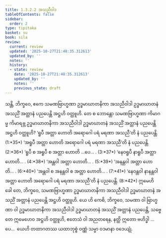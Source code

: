 ```yaml
---
title: 1.3.2.2 အသညီဝါဒ
tableOfContents: false
sidebar:
  order: 2
type: tipitaka
basket: su
book: sila
review:
  current: review
  updated: '2025-10-27T21:48:35.312613'
  updated_by: ''
  notes: ''
  history:
  - state: review
    date: '2025-10-27T21:48:35.312613'
    updated_by: ''
    notes: ''
    previous_state: draft
---
```



<ReviewStatus review={frontmatter.review} showDetails={true} />

<HypothesisAnnotation frontmatter={frontmatter} />

<DynamicBreadcrumb />

<Division number="78" book="sila" e="ch" v="6" p="29">

<Paragraph number="137" book="sila">
သန္တိ, ဘိက္ခဝေ, ဧကေ သမဏဗြာဟ္မဏာ ဥဒ္ဓမာဃာတနိကာ အသညီဝါဒါ ဥဒ္ဓမာဃာတနံ <Emphasis>အသညိံ အတ္တာနံ</Emphasis> ပညပေန္တိ အဋ္ဌဟိ ဝတ္ထူဟိ. တေ စ ဘောန္တော သမဏဗြာဟ္မဏာ ကိမာဂမ္မ ကိမာရဗ္ဘ ဥဒ္ဓမာဃာတနိကာ အသညီဝါဒါ ဥဒ္ဓမာဃာတနံ အသညိံ အတ္တာနံ ပညပေန္တိ အဋ္ဌဟိ ဝတ္ထူဟိ?
</Paragraph>

</Division>
<Division number="79" book="sila" e="ch" v="6" p="29">

<Paragraph number="138" book="sila">
‘<Emphasis>ရူပီ အတ္တာ</Emphasis> ဟောတိ အရောဂေါ ပရံ မရဏာ <Emphasis>အသညီ</Emphasis>’တိ နံ ပညပေန္တိ. (1:*35*)
</Paragraph>

<Paragraph number="139" book="sila">
‘<Emphasis>အရူပီ အတ္တာ</Emphasis> ဟောတိ အရောဂေါ ပရံ မရဏာ <Emphasis>အသညီ</Emphasis>’တိ နံ ပညပေန္တိ. (2:*36*)
</Paragraph>

<Paragraph number="140" book="sila">
‘<Emphasis>ရူပီ စ အရူပီ စ အတ္တာ</Emphasis> ဟောတိ …ပေ… . (3:*37*)
</Paragraph>

<Paragraph number="141" book="sila">
‘<Emphasis>နေဝရူပီ နာရူပီ အတ္တာ</Emphasis> ဟောတိ… . (4:*38*)
</Paragraph>

<Paragraph number="142" book="sila">
‘<Emphasis>အန္တဝါ အတ္တာ</Emphasis> ဟောတိ… . (5:*39*)
</Paragraph>

<Paragraph number="143" book="sila">
‘<Emphasis>အနန္တဝါ အတ္တာ</Emphasis> ဟောတိ… . (6:*40*)
</Paragraph>

<Paragraph number="144" book="sila">
‘<Emphasis>အန္တဝါ စ အနန္တဝါ စ အတ္တာ</Emphasis> ဟောတိ… . (7:*41*)
</Paragraph>

<Paragraph number="145" book="sila">
‘<Emphasis>နေဝန္တဝါ နာနန္တဝါ အတ္တာ</Emphasis> ဟောတိ အရောဂေါ ပရံ မရဏာ <Emphasis>အသညီ</Emphasis>’တိ နံ ပညပေန္တိ. (8:*42*)
</Paragraph>

</Division>
<Division number="80" book="sila" e="ch" v="6" p="30">

<Paragraph number="146" book="sila">
ဣမေဟိ ခေါ တေ, ဘိက္ခဝေ, သမဏဗြာဟ္မဏာ ဥဒ္ဓမာဃာတနိကာ အသညီဝါဒါ ဥဒ္ဓမာဃာတနံ အသညိံ အတ္တာနံ ပညပေန္တိ အဋ္ဌဟိ ဝတ္ထူဟိ. ယေ ဟိ ကေစိ, ဘိက္ခဝေ, သမဏာ ဝါ ဗြာဟ္မဏာ ဝါ ဥဒ္ဓမာဃာတနိကာ အသညီဝါဒါ ဥဒ္ဓမာဃာတနံ အသညိံ အတ္တာနံ ပညပေန္တိ, သဗ္ဗေ တေ ဣမေဟေဝ အဋ္ဌဟိ ဝတ္ထူဟိ, ဧတေသံ ဝါ အညတရေန, နတ္ထိ ဣတော ဗဟိဒ္ဓါ …ပေ…  ယေဟိ တထာဂတဿ ယထာဘုစ္စံ ဝဏ္ဏံ သမ္မာ ဝဒမာနာ ဝဒေယျုံ.
</Paragraph>
</Division>